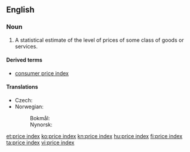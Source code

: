 ==English==
{{wikipedia}}
===Noun===
{{en-noun|head=[[price]] [[index]]|price indices}}

# {{context|economics|lang=en}} A statistical estimate of the level of prices of some class of goods or services.

====Derived terms====
* [[consumer price index]]

====Translations====
{{trans-top|statistical estimate}}
* Czech: {{t|cs|cenová hladina|f}}
* Norwegian:
*: Bokmål: {{t|nb|prisindeks|m}}
*: Nynorsk: {{t|nn|prisindeks|m}}
{{trans-mid}}
{{trans-bottom}}

[[et:price index]]
[[ko:price index]]
[[kn:price index]]
[[hu:price index]]
[[fi:price index]]
[[ta:price index]]
[[vi:price index]]